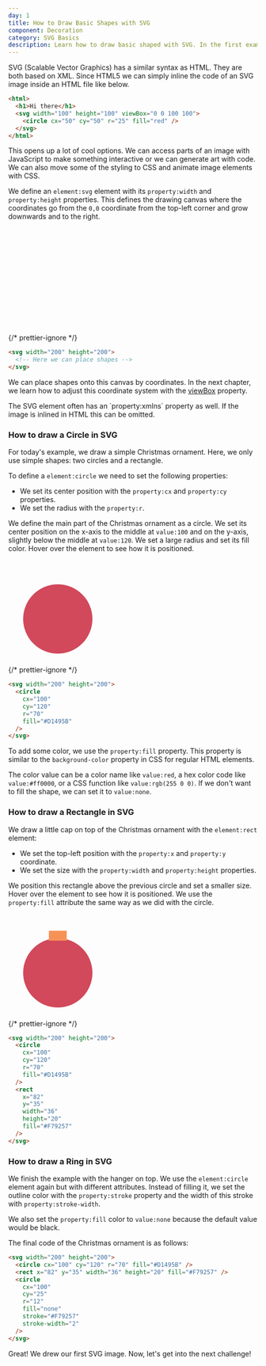 ```yaml
---
day: 1
title: How to Draw Basic Shapes with SVG
component: Decoration
category: SVG Basics
description: Learn how to draw basic shaped with SVG. In the first example we draw a Christmas Ornament with two circles and a rectangle element.
---
```



SVG (Scalable Vector Graphics) has a similar syntax as HTML. They are both based on XML. Since HTML5 we can simply inline the code of an SVG image inside an HTML file like below.

```html
<html>
  <h1>Hi there</h1>
  <svg width="100" height="100" viewBox="0 0 100 100">
    <circle cx="50" cy="50" r="25" fill="red" />
  </svg>
</html>
```

This opens up a lot of cool options. We can access parts of an image with JavaScript to make something interactive or we can generate art with code. We can also move some of the styling to CSS and animate image elements with CSS.

We define an `element:svg` element with its `property:width` and `property:height` properties. This defines the drawing canvas where the coordinates go from the `0,0` coordinate from the top-left corner and grow downwards and to the right.

<Example>

<SVG width="200" height="200">

</SVG>

{/* prettier-ignore */}
```html
<svg width="200" height="200">
  <!-- Here we can place shapes -->
</svg>
```

</Example>

We can place shapes onto this canvas by coordinates. In the next chapter, we learn how to adjust this coordinate system with the [viewBox](/svg/viewbox) property.

<Note>
  The SVG element often has an `property:xmlns` property as well. If the image
  is inlined in HTML this can be omitted.
</Note>

### How to draw a Circle in SVG

For today's example, we draw a simple Christmas ornament. Here, we only use simple shapes: two circles and a rectangle.

To define a `element:circle` we need to set the following properties:

- We set its center position with the `property:cx` and `property:cy` properties.
- We set the radius with the `property:r`.

We define the main part of the Christmas ornament as a circle. We set its center position on the x-axis to the middle at `value:100` and on the y-axis, slightly below the middle at `value:120`. We set a large radius and set its fill color. Hover over the element to see how it is positioned.

<Example>

<SVG width="200" height="200">
  <Circle cx="100" cy="120" r="70" fill="#D1495B" data-element-id="circle-1" />
</SVG>

{/* prettier-ignore */}
```html
<svg width="200" height="200">
  <circle 
    cx="100"
    cy="120"
    r="70"
    fill="#D1495B" 
  />
</svg>
```

</Example>

To add some color, we use the `property:fill` property. This property is similar to the `background-color` property in CSS for regular HTML elements.

The color value can be a color name like `value:red`, a hex color code like `value:#ff0000`, or a CSS function like `value:rgb(255 0 0)`. If we don't want to fill the shape, we can set it to `value:none`.

### How to draw a Rectangle in SVG

We draw a little cap on top of the Christmas ornament with the `element:rect` element:

- We set the top-left position with the `property:x` and `property:y` coordinate.
- We set the size with the `property:width` and `property:height` properties.

We position this rectangle above the previous circle and set a smaller size. Hover over the element to see how it is positioned. We use the `property:fill` attribute the same way as we did with the circle.

<Example>

<SVG width="200" height="200">
  <Circle cx="100" cy="120" r="70" fill="#D1495B" data-element-id="circle-1" />
  <Rect
    x="82"
    y="35"
    width="36"
    height="20"
    fill="#F79257"
    data-element-id="rect-1"
  />
</SVG>

{/* prettier-ignore */}
```html ins={8-14}
<svg width="200" height="200">
  <circle 
    cx="100"
    cy="120"
    r="70"
    fill="#D1495B" 
  />
  <rect 
    x="82" 
    y="35"
    width="36"
    height="20"
    fill="#F79257" 
  />
</svg>
```

</Example>

### How to draw a Ring in SVG

We finish the example with the hanger on top. We use the `element:circle` element again but with different attributes. Instead of filling it, we set the outline color with the `property:stroke` property and the width of this stroke with `property:stroke-width`.

We also set the `property:fill` color to `value:none` because the default value would be black.

The final code of the Christmas ornament is as follows:

<Final>

```html ins={4-11}
<svg width="200" height="200">
  <circle cx="100" cy="120" r="70" fill="#D1495B" />
  <rect x="82" y="35" width="36" height="20" fill="#F79257" />
  <circle
    cx="100"
    cy="25"
    r="12"
    fill="none"
    stroke="#F79257"
    stroke-width="2"
  />
</svg>
```

</Final>

Great! We drew our first SVG image. Now, let's get into the next challenge!
